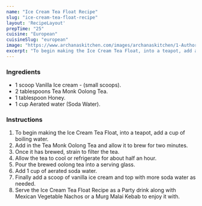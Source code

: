 ---
name: "Ice Cream Tea Float Recipe"
slug: "ice-cream-tea-float-recipe"
layout: 'RecipeLayout'
prepTime: "25"
cuisine: "European"
cuisineSlug: "european"
image: "https://www.archanaskitchen.com/images/archanaskitchen/1-Author/sibyl_sunitha/Ice_Cream_Tea_Float_Recipe.jpg"
excerpt: "To begin making the Ice Cream Tea Float, into a teapot, add a cup of boiling water"
---

### Ingredients

- 1 scoop Vanilla Ice cream - (small scoops).
- 2 tablespoons Tea Monk Oolong Tea.
- 1 tablespoon Honey.
- 1 cup Aerated water (Soda Water).

### Instructions

1. To begin making the Ice Cream Tea Float, into a teapot, add a cup of boiling water.
1. Add in the Tea Monk Oolong Tea and allow it to brew for two minutes.
1. Once it has brewed, strain to filter the tea.
1. Allow the tea to cool or refrigerate for about half an hour.
1. Pour the brewed oolong tea into a serving glass.
1. Add 1 cup of aerated soda water.
1. Finally add a scoop of vanilla  ice cream and top with more soda water as needed.
1. Serve the Ice Cream Tea Float Recipe as a Party drink along with Mexican Vegetable Nachos or a Murg Malai Kebab to enjoy it with.
